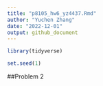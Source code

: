 ```yaml
---
title: "p8105_hw6_yz4437.Rmd"
author: "Yuchen Zhang"
date: "2022-12-01"
output: github_document
---
```


```r
library(tidyverse)

set.seed(1)
```

##Problem 2
